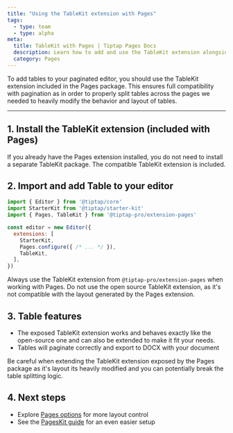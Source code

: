 ```yaml
---
title: "Using the TableKit extension with Pages"
tags:
  - type: team
  - type: alpha
meta:
  title: TableKit with Pages | Tiptap Pages Docs
  description: Learn how to add and use the TableKit extension alongside Pages for best compatibility.
  category: Pages
---
```



To add tables to your paginated editor, you should use the TableKit extension included in the Pages package. This ensures full compatibility with pagination as in order to properly split tables across the pages we needed to heavily modify the behavior and layout of tables.

---

## 1. Install the TableKit extension (included with Pages)

If you already have the Pages extension installed, you do not need to install a separate TableKit package. The compatible TableKit extension is included.

## 2. Import and add Table to your editor

```js
import { Editor } from '@tiptap/core'
import StarterKit from '@tiptap/starter-kit'
import { Pages, TableKit } from '@tiptap-pro/extension-pages'

const editor = new Editor({
  extensions: [
    StarterKit,
    Pages.configure({ /* ... */ }),
    TableKit,
  ],
})
```

<Callout title="Best practice" variant="info">
  Always use the TableKit extension from <code>@tiptap-pro/extension-pages</code> when working with Pages. Do not use the open source TableKit extension, as it's not compatible with the layout generated by the Pages extension.
</Callout>

## 3. Table features
- The exposed TableKit extension works and behaves exactly like the open-source one and can also be extended to make it fit your needs.
- Tables will paginate correctly and export to DOCX with your document

<Callout title="Extending the Page's TableKit extension" variant="default">
  Be careful when extending the TableKit extension exposed by the Pages package as it's layout its heavily modified and you can potentially break the table splitting logic.
</Callout>

## 4. Next steps
- Explore [Pages options](/pages/core-concepts/options) for more layout control
- See the [PagesKit guide](/pages/guides/pageskit-usage) for an even easier setup 